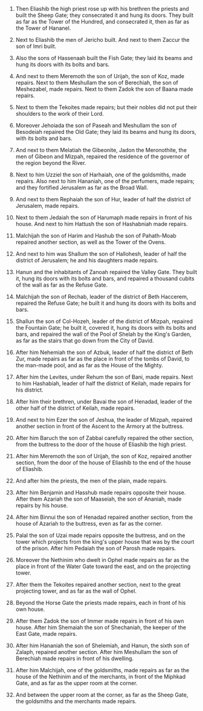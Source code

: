 
1. Then Eliashib the high priest rose up with his brethren the priests and built the Sheep Gate; they consecrated it and hung its doors. They built as far as the Tower of the Hundred, and consecrated it, then as far as the Tower of Hananel.

2. Next to Eliashib the men of Jericho built. And next to them Zaccur the son of Imri built.

3. Also the sons of Hassenaah built the Fish Gate; they laid its beams and hung its doors with its bolts and bars.

4. And next to them Meremoth the son of Urijah, the son of Koz, made repairs. Next to them Meshullam the son of Berechiah, the son of Meshezabel, made repairs. Next to them Zadok the son of Baana made repairs.

5. Next to them the Tekoites made repairs; but their nobles did not put their shoulders to the work of their Lord.

6. Moreover Jehoiada the son of Paseah and Meshullam the son of Besodeiah repaired the Old Gate; they laid its beams and hung its doors, with its bolts and bars.

7. And next to them Melatiah the Gibeonite, Jadon the Meronothite, the men of Gibeon and Mizpah, repaired the residence of the governor of the region beyond the River.

8. Next to him Uzziel the son of Harhaiah, one of the goldsmiths, made repairs. Also next to him Hananiah, one of the perfumers, made repairs; and they fortified Jerusalem as far as the Broad Wall.

9. And next to them Rephaiah the son of Hur, leader of half the district of Jerusalem, made repairs.

10. Next to them Jedaiah the son of Harumaph made repairs in front of his house. And next to him Hattush the son of Hashabniah made repairs.

11. Malchijah the son of Harim and Hashub the son of Pahath-Moab repaired another section, as well as the Tower of the Ovens.

12. And next to him was Shallum the son of Hallohesh, leader of half the district of Jerusalem; he and his daughters made repairs.

13. Hanun and the inhabitants of Zanoah repaired the Valley Gate. They built it, hung its doors with its bolts and bars, and repaired a thousand cubits of the wall as far as the Refuse Gate.

14. Malchijah the son of Rechab, leader of the district of Beth Haccerem, repaired the Refuse Gate; he built it and hung its doors with its bolts and bars.

15. Shallun the son of Col-Hozeh, leader of the district of Mizpah, repaired the Fountain Gate; he built it, covered it, hung its doors with its bolts and bars, and repaired the wall of the Pool of Shelah by the King's Garden, as far as the stairs that go down from the City of David.

16. After him Nehemiah the son of Azbuk, leader of half the district of Beth Zur, made repairs as far as the place in front of the tombs of David, to the man-made pool, and as far as the House of the Mighty.

17. After him the Levites, under Rehum the son of Bani, made repairs. Next to him Hashabiah, leader of half the district of Keilah, made repairs for his district.

18. After him their brethren, under Bavai the son of Henadad, leader of the other half of the district of Keilah, made repairs.

19. And next to him Ezer the son of Jeshua, the leader of Mizpah, repaired another section in front of the Ascent to the Armory at the buttress.

20. After him Baruch the son of Zabbai carefully repaired the other section, from the buttress to the door of the house of Eliashib the high priest.

21. After him Meremoth the son of Urijah, the son of Koz, repaired another section, from the door of the house of Eliashib to the end of the house of Eliashib.

22. And after him the priests, the men of the plain, made repairs.

23. After him Benjamin and Hasshub made repairs opposite their house. After them Azariah the son of Maaseiah, the son of Ananiah, made repairs by his house.

24. After him Binnui the son of Henadad repaired another section, from the house of Azariah to the buttress, even as far as the corner.

25. Palal the son of Uzai made repairs opposite the buttress, and on the tower which projects from the king's upper house that was by the court of the prison. After him Pedaiah the son of Parosh made repairs.

26. Moreover the Nethinim who dwelt in Ophel made repairs as far as the place in front of the Water Gate toward the east, and on the projecting tower.

27. After them the Tekoites repaired another section, next to the great projecting tower, and as far as the wall of Ophel.

28. Beyond the Horse Gate the priests made repairs, each in front of his own house.

29. After them Zadok the son of Immer made repairs in front of his own house. After him Shemaiah the son of Shechaniah, the keeper of the East Gate, made repairs.

30. After him Hananiah the son of Shelemiah, and Hanun, the sixth son of Zalaph, repaired another section. After him Meshullam the son of Berechiah made repairs in front of his dwelling.

31. After him Malchijah, one of the goldsmiths, made repairs as far as the house of the Nethinim and of the merchants, in front of the Miphkad Gate, and as far as the upper room at the corner.

32. And between the upper room at the corner, as far as the Sheep Gate, the goldsmiths and the merchants made repairs.


